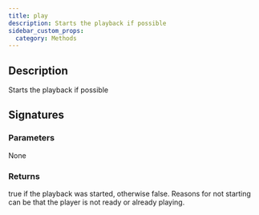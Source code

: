 ```yaml
---
title: play
description: Starts the playback if possible
sidebar_custom_props:
  category: Methods
---
```




## Description
Starts the playback if possible 

## Signatures

<TypeTable>
    <TypeRow type="js" name="play(): boolean;" />
    <TypeRow type="net" name="bool Play()" />
    <TypeRow type="android" name="fun play(): Boolean" />
</TypeTable>

### Parameters 
None 

### Returns 
true if the playback was started, otherwise false. Reasons for not starting can be that the player is not ready or already playing. 

